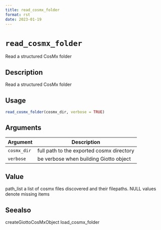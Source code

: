 ```yaml
--- 
title: read_cosmx_folder 
format: rst 
date: 2023-01-19 
--- 
```

# `read_cosmx_folder`

Read a structured CosMx folder


## Description

Read a structured CosMx folder


## Usage

```r
read_cosmx_folder(cosmx_dir, verbose = TRUE)
```


## Arguments

Argument      |Description
------------- |----------------
`cosmx_dir`     |     full path to the exported cosmx directory
`verbose`     |     be verbose when building Giotto object


## Value

path_list a list of cosmx files discovered and their filepaths. NULL
 values denote missing items


## Seealso

createGiottoCosMxObject load_cosmx_folder


